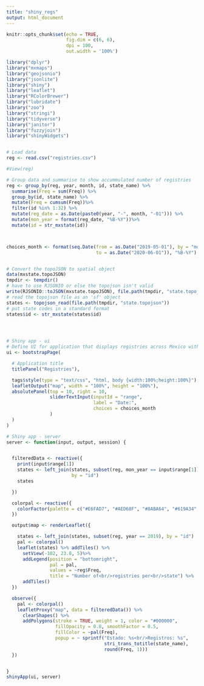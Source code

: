 ```yaml
---
title: "shiny_regs"
output: html_document
---
```


```r
knitr::opts_chunk$set(echo = TRUE, 
                      fig.dim = c(6, 6), 
                      dpi = 100, 
                      out.width = '100%')
```

```r
library("dplyr")
library("mxmaps")
library("geojsonio")
library("jsonlite")
library("shiny")
library("leaflet")
library("RColorBrewer")
library("lubridate")
library("zoo")
library("stringi")
library("tidyverse")
library("janitor")
library("fuzzyjoin")
library("shinyWidgets")


# Load data
reg <- read.csv("registries.csv")

#View(reg)

# Group data and summarise to show accummulated number of registries
reg <- group_by(reg, year, month, id, state_name) %>%
  summarise(Freq = sum(Freq)) %>%
  group_by(id, state_name) %>%
  mutate(Freq = cumsum(Freq))%>%
  filter(id %in% 1:32) %>%
  mutate(reg_date = as.Date(paste0(year, "-", month, "-01"))) %>%
  mutate(mon_year = format(reg_date, "%B-%Y"))%>%
  mutate(id = str_mxstate(id))



choices_month <- format(seq.Date(from = as.Date("2019-05-01"), by = "month", 
                                 to = as.Date("2020-06-01")), "%B-%Y")


# Convert the topoJSON to spatial object
data(mxstate.topoJSON)
tmpdir <- tempdir()
# have to use RJSONIO or else the topojson isn't valid
write(RJSONIO::toJSON(mxstate.topoJSON), file.path(tmpdir, "state.topojson"))
# read the topojson file as an 'sf' object
states <- topojson_read(file.path(tmpdir, "state.topojson"))
# put state codes in a standard format
states$id <- str_mxstate(states$id)




# Shiny app - ui 
# Define UI for application that displays registries across Mexico within a time range
ui <- bootstrapPage(

  # Application title
  titlePanel("Registries"),

  tags$style(type = "text/css", "html, body {width:100%;height:100%}"),
  leafletOutput("map", width = "100%", height = "100%"),
  absolutePanel(top = 10, right = 10,
                sliderTextInput(inputId = "range", 
                                label = "Date:", 
                                choices = choices_month
                )
  )
)

# Shiny app - server
server <- function(input, output, session) {


  filteredData <- reactive({
    print(input$range[1])
    states <- left_join(states, subset(reg, mon_year == input$range[1]), 
                        by = "id")
    states

  })

  colorpal <- reactive({
    colorFactor(palette = c("#E6FAD7", "#AED68F", "#8ABA64", "#619A34", "#406C1F", "#203E09"), reg$Freq)
  })

  output$map <- renderLeaflet({

    states <- left_join(states, subset(reg, year == 2019), by = "id")
    pal <- colorpal()
    leaflet(states) %>% addTiles() %>%
      setView(-102, 23.8, 5)%>% 
      addLegend(position = "bottomright",
                pal = pal, 
                values = ~reg$Freq, 
                title = "Number of<br/>registries per<br/>state") %>% 
      addTiles()
  })

  observe({
    pal <- colorpal()
    leafletProxy("map", data = filteredData()) %>%
      clearShapes() %>%
      addPolygons(stroke = TRUE, weight = 1, color = "#000000",
                  fillOpacity = 0.8, smoothFactor = 0.5,
                  fillColor = ~pal(Freq), 
                  popup = ~ sprintf("Estado: %s<br/>Registros: %s",
                                    stri_trans_totitle(state_name), 
                                    round(Freq, 1)))
  })


}
shinyApp(ui, server)
```


